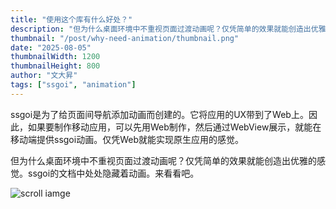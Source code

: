 ```yaml
---
title: "使用这个库有什么好处？"
description: "但为什么桌面环境中不重视页面过渡动画呢？仅凭简单的效果就能创造出优雅的感觉。ssgoi的文档中处处隐藏着动画。来看看吧。"
thumbnail: "/post/why-need-animation/thumbnail.png"
date: "2025-08-05"
thumbnailWidth: 1200
thumbnailHeight: 800
author: "文大昇"
tags: ["ssgoi", "animation"]
---
```


ssgoi是为了给页面间导航添加动画而创建的。它将应用的UX带到了Web上。因此，如果要制作移动应用，可以先用Web制作，然后通过WebView展示，就能在移动端提供ssgoi动画。仅凭Web就能实现原生应用的感觉。

但为什么桌面环境中不重视页面过渡动画呢？仅凭简单的效果就能创造出优雅的感觉。ssgoi的文档中处处隐藏着动画。来看看吧。

![scroll iamge](/post/why-need-animation/scroll.gif)